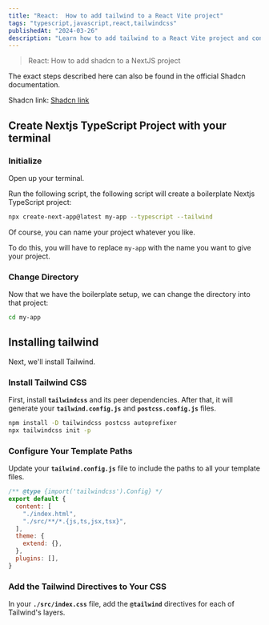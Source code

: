 ```yaml
---
title: "React:  How to add tailwind to a React Vite project"
tags: "typescript,javascript,react,tailwindcss"
publishedAt: "2024-03-26"
description: "Learn how to add tailwind to a React Vite project and configure it to work with your React project."
---
```

> React: How to add shadcn to a NextJS project

The exact steps described here can also be found in the official Shadcn documentation.

Shadcn link: [Shadcn link](https://ui.shadcn.com/docs/installation/next)

## Create Nextjs TypeScript Project with your terminal

### Initialize

Open up your terminal.

Run the following script, the following script will create a boilerplate Nextjs TypeScript project:

```bash
npx create-next-app@latest my-app --typescript --tailwind

```

Of course, you can name your project whatever you like.

To do this, you will have to replace `my-app` with the name you want to give your project.

### Change Directory

Now that we have the boilerplate setup, we can change the directory into that project:

```bash
cd my-app
```

## Installing tailwind

Next, we'll install Tailwind.

### **Install Tailwind CSS**

First, install **`tailwindcss`** and its peer dependencies. After that, it will generate your **`tailwind.config.js`** and **`postcss.config.js`** files.

```bash
npm install -D tailwindcss postcss autoprefixer
npx tailwindcss init -p

```

### **Configure Your Template Paths**

Update your **`tailwind.config.js`** file to include the paths to all your template files.

```jsx
/** @type {import('tailwindcss').Config} */
export default {
  content: [
    "./index.html",
    "./src/**/*.{js,ts,jsx,tsx}",
  ],
  theme: {
    extend: {},
  },
  plugins: [],
}

```

### **Add the Tailwind Directives to Your CSS**

In your **`./src/index.css`** file, add the **`@tailwind`** directives for each of Tailwind's layers.